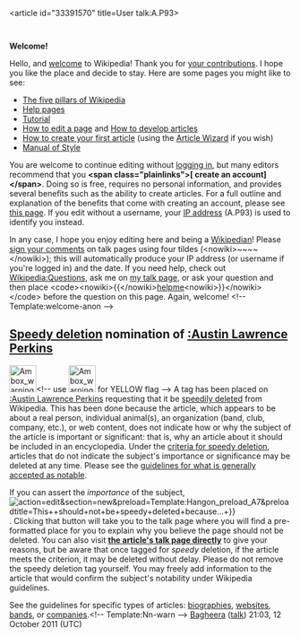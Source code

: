<article id="33391570" title=User talk:A.P93>
	<talkpage id="33391570" title="User talk:A.P93">
'''Welcome!'''

Hello, and [[Wikipedia:Introduction|welcome]] to Wikipedia! Thank you for [[Special:Contributions/A.P93|your contributions]]. I hope you like the place and decide to stay. Here are some pages you might like to see:

* [[Wikipedia:Five pillars|The five pillars of Wikipedia]]
* [[Help:Contents|Help pages]]
* [[Wikipedia:Tutorial|Tutorial]]
* [[Wikipedia:How to edit a page|How to edit a page]] and [[Wikipedia:Article development|How to develop articles]]
* [[Wikipedia:Your first article|How to create your first article]] (using the [[Wikipedia:Article wizard|Article Wizard]] if you wish)
* [[Wikipedia:Manual of Style|Manual of Style]]

You are welcome to continue editing without [[Special:Userlogin|logging in]], but many editors recommend that you '''&lt;span class=&quot;plainlinks&quot;&gt;[{{fullurl:Special:Userlogin|type=signup}} create an account]&lt;/span&gt;'''. Doing so is free, requires no personal information, and provides several benefits such as the ability to create articles. For a full outline and explanation of the benefits that come with creating an account, please see [[Wikipedia:Why create an account?|this page]]. If you edit without a username, your [[IP address]] (A.P93) is used to identify you instead.

In any case, I hope you enjoy editing here and being a [[Wikipedia:Wikipedians|Wikipedian]]! Please [[Wikipedia:Signatures|sign your comments]] on talk pages using four tildes (&lt;nowiki&gt;~~~~&lt;/nowiki&gt;); this will automatically produce your IP address (or username if you're logged in) and the date. If you need help, check out [[Wikipedia:Questions]], ask me on [[User talk:Addbot|my talk page]], or ask your question and then place &lt;code&gt;&lt;nowiki&gt;{{&lt;/nowiki&gt;[[:Category:Wikipedians looking for help|helpme]]&lt;nowiki&gt;}}&lt;/nowiki&gt;&lt;/code&gt; before the question on this page. Again, welcome! &lt;!-- Template:welcome-anon --&gt;
==[[Wikipedia:Criteria for speedy deletion|Speedy deletion]] nomination of [[:Austin Lawrence Perkins]]==
[[Image:Ambox warning pn.svg|left|48px|alt=|link=]]&lt;!-- use [[Image:Ambox warning yellow.svg|left|48px|alt=|link=]] for YELLOW flag --&gt; 
{{Quote box
 | quote  = You may want to consider using the [[Wikipedia:Article wizard|Article Wizard]] to help you create articles.

If this is the first article that you have created, you may want to read [[WP:Your first article|the guide to writing your first article]].
 | width  = 20%
 | align  = right
}}
A tag has been placed on [[:Austin Lawrence Perkins]] requesting that it be [[Wikipedia:Criteria for speedy deletion|speedily deleted]] from Wikipedia. This has been done because the article, which appears to be about a real person, individual animal(s), an organization (band, club, company, etc.), or web content, does not indicate how or why the subject of the article is important or significant: that is, why an article about it should be included in an encyclopedia. Under the [[WP:CSD#Articles|criteria for speedy deletion]], articles that do not indicate the subject's importance or significance may be deleted at any time. Please see the [[Wikipedia:Notability|guidelines for what is generally accepted as notable]].

If you can assert the ''importance'' of the subject, [[File:Speedy delete contest button.png|link={{fullurl:{{TALKPAGENAME:Austin Lawrence Perkins}}|action=edit&amp;section=new&amp;preload=Template:Hangon_preload_A7&amp;preloadtitle=This+{{pagetype|subjectspace=yes}}+should+not+be+speedy+deleted+because...+}}]]. Clicking that button will take you to the talk page where you will find a pre-formatted place for you to explain why you believe the page should not be deleted. You can also visit '''[[{{TALKPAGENAME:Austin Lawrence Perkins}}|the article's talk page directly]]''' to give your reasons, but be aware that once tagged for ''speedy'' deletion, if the article meets the criterion, it may be deleted without delay. Please do not remove the speedy deletion tag yourself. You may freely add information to the article that would confirm the subject's notability under Wikipedia guidelines.

See the guidelines for specific types of articles: [[Wikipedia:Notability (people)|biographies]], [[WP:WEB|websites]], [[WP:BAND|bands]], or [[WP:CORP|companies]].&lt;!-- Template:Nn-warn --&gt;  [[User:Bagheera|Bagheera]] ([[User talk:Bagheera|talk]]) 21:03, 12 October 2011 (UTC)
	</talkpage>
</article>